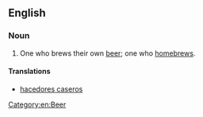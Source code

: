 ==English==

===Noun===
{{en-noun}}

# One who brews their own [[beer]]; one who [[homebrews]].

====Translations====
* [[hacedores caseros]]

[[Category:en:Beer]]